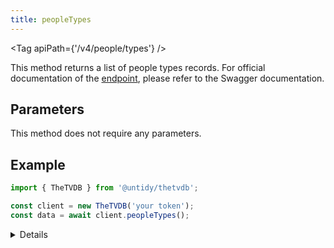 ```yaml
---
title: peopleTypes
---
```



<Tag apiPath={'/v4/people/types'} />

This method returns a list of people types records. For official documentation of the
[endpoint](https://thetvdb.github.io/v4-api/#/People%20Types/getAllPeopleTypes), please refer to the Swagger
documentation.

## Parameters

This method does not require any parameters.

## Example

```js {4}
import { TheTVDB } from '@untidy/thetvdb';

const client = new TheTVDB('your token');
const data = await client.peopleTypes();
```

<Details>

```js
{
  status: 'success',
  data: [
    {
      id: 3,
      name: 'Actor'
    },
    {
      id: 6,
      name: 'Creator'
    },
    // ...
  ],
};
```

</Details>
